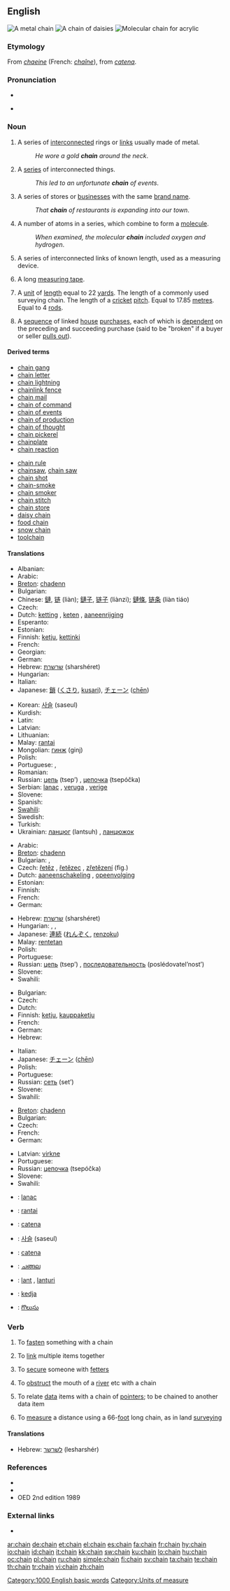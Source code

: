 ==English==
{{wikipedia}}
[[Image:Broad chain closeup.jpg|thumb|right|A metal chain]]
[[Image:Daisy_chain.JPG|thumb|right|A chain of daisies]]
[[Image:PMMA-chain.png|thumb|right|Molecular chain for acrylic]]

===Etymology===
From {{etyl|fro}} ''[[chaeine]]'' (French: ''[[chaîne]]''), from {{etyl|la}} ''[[catena]]''.

===Pronunciation===
* {{IPA|/'ʧe:jn/}}
* {{audio|en-us-chain.ogg|Audio (US)}}
*: {{rhymes|eɪn}}

===Noun===
{{en-noun}}

# A series of [[interconnected]] rings or [[link]]s usually made of metal.
#: ''He wore a gold '''chain''' around the neck''.
# A [[series]] of interconnected things.
#: ''This led to an unfortunate '''chain''' of events''.
# A series of stores or [[business]]es with the same [[brand name]].
#: ''That '''chain''' of restaurants is expanding into our town''.
# A number of atoms in a series, which combine to form a [[molecule]].
#: ''When examined, the molecular '''chain''' included oxygen and hydrogen''.
# {{surveying}} A series of interconnected links of known length, used as a measuring device.
# {{surveying}} A long [[measuring tape]].
# A [[unit]] of [[length]] equal to 22 [[yard]]s. The length of a commonly used surveying chain. The length of a [[cricket]] [[pitch]]. Equal to 17.85 [[metre]]s. Equal to 4 [[rod]]s.
# {{British}} A [[sequence]] of linked [[house]] [[purchase]]s, each of which is [[dependent]] on the preceding and succeeding purchase (said to be "broken" if a buyer or seller [[pull out|pulls out]]).

====Derived terms====
{{top2}}
* [[chain gang]]
* [[chain letter]]
* [[chain lightning]]
* [[chainlink fence]]
* [[chain mail]]
* [[chain of command]]
* [[chain of events]]
* [[chain of production]]
* [[chain of thought]]
* [[chain pickerel]]
* [[chainplate]]
* [[chain reaction]]
{{mid2}}
* [[chain rule]]
* [[chainsaw]], [[chain saw]]
* [[chain shot]]
* [[chain-smoke]]
* [[chain smoker]]
* [[chain stitch]]
* [[chain store]]
* [[daisy chain]]
* [[food chain]]
* [[snow chain]]
* [[toolchain]]
{{bottom}}

====Translations====
{{trans-top|series of interconnected rings or links}}
* Albanian: {{t-|sq|zinxhir|xs=Albanian}}
* Arabic: {{Arab|[[سلسلة]]}} {{IPAchar|(sílsila)}} {{f}}
* [[Breton]]: [[chadenn]] {{f}}
* Bulgarian: {{t+|bg|верига|f|sc=Cyrl}}
* Chinese: [[鏈]], [[链]] (liàn); [[鏈子]], [[链子]] (liànzi); [[鏈條]], [[链条]] (liàn tiáo)
* Czech: {{t-|cs|řetěz|m}}
* Dutch: [[ketting]] {{f}}, [[keten]] {{f}}, [[aaneenrijging]] {{f}}
* Esperanto: {{t-|eo|ĉeno|xs=Esperanto}}
* Estonian: {{t|et|kett}}
* Finnish: [[ketju]], [[kettinki]]
* French: {{t+|fr|chaîne|f}}
* Georgian: {{t-|ka|ჯაჭვი|xs=Georgian}}
* German: {{t+|de|Kette|f}}
* Hebrew: [[שרשרת]] (sharshéret) {{f}}
* Hungarian: {{t+|hu|lánc}}
* Italian: {{t-|it|catena|f}}
* Japanese: [[鎖]] ([[くさり]], [[kusari]]), [[チェーン]] ([[chēn]])
{{trans-mid}}
* Korean: [[사슬]] (saseul)
* Kurdish: {{t-|ku|زنجیر|tr=zinjír|sc=ku-Arab}}
* Latin: {{t-|la|catena|f}}
* Latvian: {{t-|lv|ķēde|f|xs=Latvian}}
* Lithuanian: {{t+|lt|grandinė|f|xs=Lithuanian}}
* Malay: [[rantai]]
* Mongolian: [[гинж]] (ginj)
* Polish: {{t+|pl|łańcuch|m}}
* Portuguese: {{t+|pt|cadeia|f}}, {{t+|pt|corrente|f}}
* Romanian: {{t-|ro|lanţ}}
* Russian: [[цепь]] (tsep’) {{f}}, [[цепочка]] (tsepóčka) {{f}}
* Serbian: [[lanac]] {{m}}, [[veruga]] {{f}}, [[verige]] {{f|p}}
* Slovene: {{t+|sl|veriga|f}}
* Spanish: {{t+|es|cadena|f}}
* [[Swahili]]: {{t|sw|bangili}}
* Swedish: {{t+|sv|kedja|c}}
* Turkish: {{t+|tr|zincir}}
* Ukrainian: [[ланцюг]] (lantsuh) {{m}}, [[ланцюжок]] {{m}}
{{trans-bottom}}

{{trans-top|series of interconnected things}}
* Arabic: {{Arab|[[سلسلة]]}} {{IPAchar|(sílsila)}} {{f}}
* [[Breton]]: [[chadenn]] {{f}}
* Bulgarian: {{t+|bg|верига|f|sc=Cyrl}}, {{t+|bg|поредица|f|sc=Cyrl}}
* Czech: [[řetěz]] {{m}}, [[řetězec]] {{m}}, [[zřetězení]] {{n}} (fig.)
* Dutch: [[aaneenschakeling]] {{f}}, [[opeenvolging]] {{f}}
* Estonian: {{t|et|ahel}}
* Finnish: {{t+|fi|ketju}}
* French: {{t+|fr|chaîne|f}}
* German: {{t+|de|Kette|f}}
{{trans-mid}}
* Hebrew: [[שרשרת]] (sharshéret) {{f}}
* Hungarian: {{t+|hu|sor}}, {{t+|hu|sorozat}}, {{t|hu|láncolat}}
* Japanese: [[連続]] ([[れんぞく]], [[renzoku]])
* Malay: [[rentetan]]
* Polish: {{t+|pl|łańcuch|m}}
* Portuguese: {{t+|pt|cadeia|f}}
* Russian: [[цепь]] (tsep’) {{f}}, [[последовательность]] (poslédovatel’nost’) {{f}}
* Slovene: {{t+|sl|veriga|f}}
* Swahili: {{t|sw|ushanga}}
{{trans-bottom}}

{{trans-top|series of stores or businesses with the same brand name}}
* Bulgarian: {{t+|bg|верига|f|sc=Cyrl}}
* Czech: {{t-|cs|řetězec|m}}
* Dutch: {{t-|nl|keten|f}}
* Finnish: [[ketju]], [[kauppaketju]]
* French: {{t+|fr|chaîne|f}}
* German: {{t+|de|Kette|f}}
* Hebrew: {{t-|he|רשת|f|tr=réshet|sc=Hebr}}
{{trans-mid}}
* Italian: {{t-|it|catena|f}}
* Japanese: [[チェーン]] ([[chēn]])
* Polish: {{t+|pl|sieć|f}}
* Portuguese: {{t+|pt|cadeia|f}}
* Russian: [[сеть]] (set’) {{f}}
* Slovene: {{t+|sl|veriga|f}}
* Swahili: {{t|sw|ushanga}}
{{trans-bottom}}

{{trans-top|number of atoms in a series, which combine to form a molecule}}
* [[Breton]]: [[chadenn]] {{f}}
* Bulgarian: {{t+|bg|верига|f|sc=Cyrl}}
* Czech: {{t-|cs|řetězec|m}}
* French: {{t+|fr|chaîne|f}}
* German: {{t+|de|Kette|f}}
{{trans-mid}}
* Latvian: [[virkne]] {{f}}
* Portuguese: {{t+|pt|cadeia|f}}
* Russian: [[цепочка]] (tsepóčka) {{f}}
* Slovene: {{t+|sl|veriga|f}}
* Swahili: {{t|sw|ushanga}}
{{trans-bottom}}

{{checktrans-top}}
* {{ttbc|Croatian}}: [[lanac]] {{m}}
* {{ttbc|Indonesian}}: [[rantai]]
* {{ttbc|Interlingua}}: [[catena]]
* {{ttbc|Korean}}: [[사슬]] (saseul)
{{checktrans-mid}}
* {{ttbc|Latin}}: [[catena#Latin|catena]] {{f}}
* {{ttbc|Malayalam}}: [[ചങ്ങല]]
* {{ttbc|Romanian}}: [[lanţ]] {{n}}, [[lanţuri]] {{n|p}}
* {{ttbc|Swedish}}: [[kedja]] {{c}}
* {{ttbc|Telugu}}: [[గొలుసు]]
{{checktrans-bottom}}

===Verb===
{{en-verb}}

# {{transitive}} To [[fasten]] something with a chain
# {{intransitive}} To [[link]] multiple items together
# {{transitive}} To [[secure]] someone with [[fetter]]s
# {{transitive}} To [[obstruct]] the mouth of a [[river]] etc with a chain
# {{computing}} To relate [[data]] items with a chain of [[pointer]]s; to be chained to another data item
# {{transitive}} To [[measure]] a distance using a 66-[[foot]] long chain, as in land [[surveying]]

====Translations====
{{trans-top|To link together}}
* Hebrew: [[לשרשר]] (lesharshér)
{{trans-mid}}
{{trans-bottom}}

===References===
* {{R:Century 1911}}
* {{R:Webster 1913}}
* OED 2nd edition 1989

===External links===
* {{commonslite}}

[[Category:1000 English basic words]]
[[Category:Units of measure]]

[[ar:chain]]
[[de:chain]]
[[et:chain]]
[[el:chain]]
[[es:chain]]
[[fa:chain]]
[[fr:chain]]
[[hy:chain]]
[[io:chain]]
[[id:chain]]
[[it:chain]]
[[kk:chain]]
[[sw:chain]]
[[ku:chain]]
[[lo:chain]]
[[hu:chain]]
[[oc:chain]]
[[pl:chain]]
[[ru:chain]]
[[simple:chain]]
[[fi:chain]]
[[sv:chain]]
[[ta:chain]]
[[te:chain]]
[[th:chain]]
[[tr:chain]]
[[vi:chain]]
[[zh:chain]]